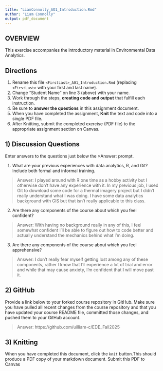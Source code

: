 ```yaml
---
title: "LiamConnolly_AO1_Introduction.Rmd"
author: "Liam Connolly"
output: pdf_document
---
```


## OVERVIEW

This exercise accompanies the introductory material in Environmental Data Analytics. 

## Directions
1.  Rename this file `<FirstLast>_A01_Introduction.Rmd` (replacing `<FirstLast>` with your first and last name).
2.  Change "Student Name" on line 3 (above) with your name.
3.  Work through the steps, **creating code and output** that fulfill each instruction.
4.  Be sure to **answer the questions** in this assignment document.
5.  When you have completed the assignment, **Knit** the text and code into a single PDF file.
6.  After Knitting, submit the completed exercise (PDF file) to the appropriate assignment section on Canvas.


## 1) Discussion Questions
Enter answers to the questions just below the >Answer: prompt.

1. What are your previous experiences with data analytics, R, and Git? Include both formal and informal training.

> Answer: I played around with R one time as a hobby activity but I otherwise don't have any experience with it. In my previous job, I used Git to download some code for a thermal imagery project but I didn't really understand what I was doing. I have some data analytics background with GIS but that isn't really applicable to this class. 

2. Are there any components of the course about which you feel confident?

> Answer: With having no background really in any of this, I feel somewhat confident I'll be able to figure out how to code better and actually understand the mechanics behind what I'm doing.

3. Are there any components of the course about which you feel apprehensive?

> Answer: I don't really fear myself getting lost among any of these components, rather I know that I'll experience a lot of trial and error and while that may cause anxiety, I'm confident that I will move past it. 


## 2) GitHub

Provide a link below to your forked course repository in GitHub. Make sure you have pulled all recent changes from the course repository and that you have updated your course README file, committed those changes, and pushed them to your GitHub account. 

> Answer: https://github.com/uilliam-c/EDE_Fall2025

## 3) Knitting
When you have completed this document, click the `knit` button.This should produce a PDF copy of your markdown document. Submit this PDF to Canvas 
